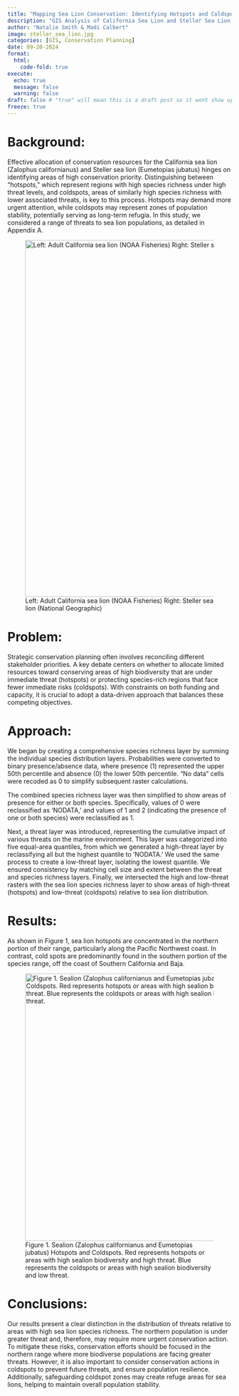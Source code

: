 ```yaml
---
title: "Mapping Sea Lion Conservation: Identifying Hotspots and Coldspots"
description: "GIS Analysis of California Sea Lion and Steller Sea Lion Distribution and Threats"
author: "Natalie Smith & Madi Calbert"
image: steller_sea_lion.jpg
categories: [GIS, Conservation Planning]
date: 09-20-2024
format:
  html:
    code-fold: true
execute:
  echo: true
  message: false
  warning: false
draft: false # "true" will mean this is a draft post so it wont show up on my site
freeze: true
---
```


# Background:

Effective allocation of conservation resources for the California sea lion (Zalophus californianus) and Steller sea lion (Eumetopias jubatus) hinges on identifying areas of high conservation priority. Distinguishing between “hotspots,” which represent regions with high species richness under high threat levels, and coldspots, areas of similarly high species richness with lower associated threats, is key to this process. Hotspots may demand more urgent attention, while coldspots may represent zones of population stability, potentially serving as long-term refugia. In this study, we considered a range of threats to sea lion populations, as detailed in Appendix A.

![Left: Adult California sea lion (NOAA Fisheries) Right: Steller sea lion (National Geographic)](sealions3.png){fig-align="left" width="800"}

# Problem:

Strategic conservation planning often involves reconciling different stakeholder priorities. A key debate centers on whether to allocate limited resources toward conserving areas of high biodiversity that are under immediate threat (hotspots) or protecting species-rich regions that face fewer immediate risks (coldspots). With constraints on both funding and capacity, it is crucial to adopt a data-driven approach that balances these competing objectives.

# Approach:

We began by creating a comprehensive species richness layer by summing the individual species distribution layers. Probabilities were converted to binary presence/absence data, where presence (1) represented the upper 50th percentile and absence (0) the lower 50th percentile. "No data" cells were recoded as 0 to simplify subsequent raster calculations.

The combined species richness layer was then simplified to show areas of presence for either or both species. Specifically, values of 0 were reclassified as 'NODATA,' and values of 1 and 2 (indicating the presence of one or both species) were reclassified as 1.

Next, a threat layer was introduced, representing the cumulative impact of various threats on the marine environment. This layer was categorized into five equal-area quantiles, from which we generated a high-threat layer by reclassifying all but the highest quantile to 'NODATA.' We used the same process to create a low-threat layer, isolating the lowest quantile. We ensured consistency by matching cell size and extent between the threat and species richness layers. Finally, we intersected the high and low-threat rasters with the sea lion species richness layer to show areas of high-threat (hotspots) and low-threat (coldspots) relative to sea lion distribution.

# Results:

As shown in Figure 1, sea lion hotspots are concentrated in the northern portion of their range, particularly along the Pacific Northwest coast. In contrast, cold spots are predominantly found in the southern portion of the species range, off the coast of Southern California and Baja.

![Figure 1. Sealion (Zalophus californianus and Eumetopias jubatus) Hotspots and Coldspots. Red represents hotspots or areas with high sealion biodiversity and high threat. Blue represents the coldspots or areas with high sealion biodiversity and low threat.](hotspots.png){width="600"}

# Conclusions:

Our results present a clear distinction in the distribution of threats relative to areas with high sea lion species richness. The northern population is under greater threat and, therefore, may require more urgent conservation action. To mitigate these risks, conservation efforts should be focused in the northern range where more biodiverse populations are facing greater threats. However, it is also important to consider conservation actions in coldspots to prevent future threats, and ensure population resilience. Additionally, safeguarding coldspot zones may create refuge areas for sea lions, helping to maintain overall population stability.
